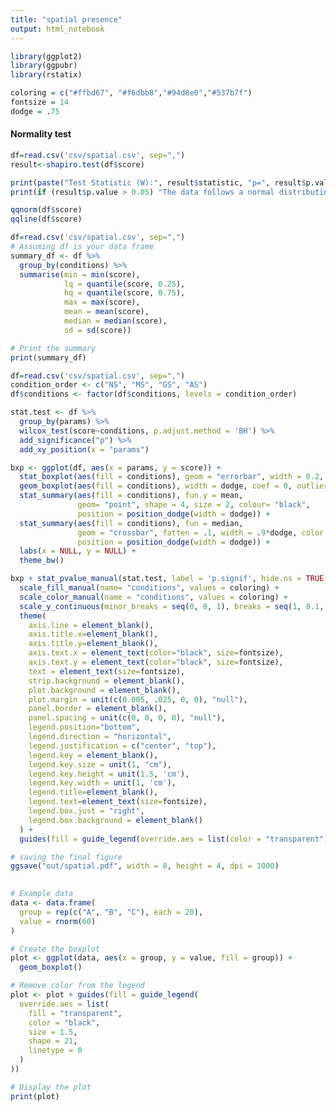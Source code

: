 ```yaml
---
title: "spatial presence"
output: html_notebook
---
```

```r
library(ggplot2)
library(ggpubr)
library(rstatix)

coloring = c("#ffbd67", "#f6dbb8","#94d8e0","#537b7f")
fontsize = 14
dodge = .75
```

#### Normality test

```r
df=read.csv('csv/spatial.csv', sep=",")
result<-shapiro.test(df$score)

print(paste("Test Statistic (W):", result$statistic, "p=", result$p.value))
print(if (result$p.value > 0.05) "The data follows a normal distribution." else "The data does not follow a normal distribution.")

qqnorm(df$score)
qqline(df$score)
```

```r
df=read.csv('csv/spatial.csv', sep=",")
# Assuming df is your data frame
summary_df <- df %>%
  group_by(conditions) %>%
  summarise(min = min(score),
            lq = quantile(score, 0.25),
            hq = quantile(score, 0.75),
            max = max(score),
            mean = mean(score),
            median = median(score),
            sd = sd(score))

# Print the summary
print(summary_df)
```

```r
df=read.csv('csv/spatial.csv', sep=",")
condition_order <- c("NS", "MS", "GS", "AS")
df$conditions <- factor(df$conditions, levels = condition_order)

stat.test <- df %>% 
  group_by(params) %>% 
  wilcox_test(score~conditions, p.adjust.method = 'BH') %>%
  add_significance("p") %>%
  add_xy_position(x = "params")

bxp <- ggplot(df, aes(x = params, y = score)) + 
  stat_boxplot(aes(fill = conditions), geom = "errorbar", width = 0.2, position = position_dodge(dodge)) +
  geom_boxplot(aes(fill = conditions), width = dodge, coef = 0, outlier.alpha = 0, show.legend = F) +
  stat_summary(aes(fill = conditions), fun.y = mean, 
               geom= "point", shape = 4, size = 2, colour= "black", 
               position = position_dodge(width = dodge)) +
  stat_summary(aes(fill = conditions), fun = median,
               geom = "crossbar", fatten = .1, width = .9*dodge, color = "black",
               position = position_dodge(width = dodge)) +
  labs(x = NULL, y = NULL) + 
  theme_bw()

bxp + stat_pvalue_manual(stat.test, label = 'p.signif', hide.ns = TRUE, tip.length = 0.02) + 
  scale_fill_manual(name= "conditions", values = coloring) +
  scale_color_manual(name = "conditions", values = coloring) +
  scale_y_continuous(minor_breaks = seq(0, 8, 1), breaks = seq(1, 8.1, by=1), limits=c(1, 8.1)) + 
  theme(
    axis.line = element_blank(),
    axis.title.x=element_blank(),
    axis.title.y=element_blank(),
    axis.text.x = element_text(color="black", size=fontsize),
    axis.text.y = element_text(color="black", size=fontsize),
    text = element_text(size=fontsize),
    strip.background = element_blank(),
    plot.background = element_blank(),
    plot.margin = unit(c(0.005, .025, 0, 0), "null"),
    panel.border = element_blank(),
    panel.spacing = unit(c(0, 0, 0, 0), "null"),
    legend.position="bottom",
    legend.direction = "horizontal",
    legend.justification = c("center", "top"),
    legend.key = element_blank(),
    legend.key.size = unit(1, "cm"),
    legend.key.height = unit(1.5, 'cm'), 
    legend.key.width = unit(1, 'cm'), 
    legend.title=element_blank(),
    legend.text=element_text(size=fontsize),
    legend.box.just = "right",
    legend.box.background = element_blank()
  ) + 
  guides(fill = guide_legend(override.aes = list(color = "transparent")))

# saving the final figure
ggsave("out/spatial.pdf", width = 8, height = 4, dpi = 1000)
  
```
```r

# Example data
data <- data.frame(
  group = rep(c("A", "B", "C"), each = 20),
  value = rnorm(60)
)

# Create the boxplot
plot <- ggplot(data, aes(x = group, y = value, fill = group)) +
  geom_boxplot()

# Remove color from the legend
plot <- plot + guides(fill = guide_legend(
  override.aes = list(
    fill = "transparent",
    color = "black",
    size = 1.5,
    shape = 21,
    linetype = 0
  )
))

# Display the plot
print(plot)

```